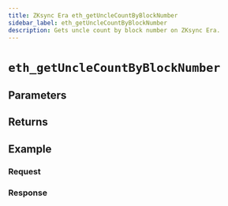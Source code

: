 ```yaml
---
title: ZKsync Era eth_getUncleCountByBlockNumber
sidebar_label: eth_getUncleCountByBlockNumber
description: Gets uncle count by block number on ZKsync Era.
---
```




# `eth_getUncleCountByBlockNumber`

<Description />

## Parameters


<Params />

## Returns


<Returns />

## Example


<Example />

### Request


<Request />

### Response


<Response />

